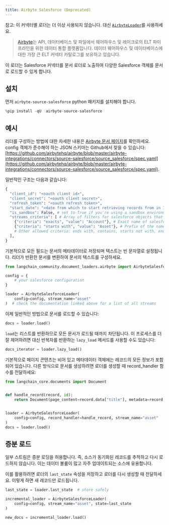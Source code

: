 ```yaml
---
title: Airbyte Salesforce (Deprecated)
---
```


참고: 이 커넥터별 로더는 더 이상 사용되지 않습니다. 대신 [`AirbyteLoader`](/oss/integrations/document_loaders/airbyte)를 사용하세요.

>[Airbyte](https://github.com/airbytehq/airbyte)는 API, 데이터베이스 및 파일에서 웨어하우스 및 레이크로의 ELT 파이프라인을 위한 데이터 통합 플랫폼입니다. 데이터 웨어하우스 및 데이터베이스에 대한 가장 큰 ELT 커넥터 카탈로그를 보유하고 있습니다.

이 로더는 Salesforce 커넥터를 문서 로더로 노출하여 다양한 Salesforce 객체를 문서로 로드할 수 있게 합니다.

## 설치

먼저 `airbyte-source-salesforce` python 패키지를 설치해야 합니다.

```python
%pip install -qU  airbyte-source-salesforce
```

## 예시

리더를 구성하는 방법에 대한 자세한 내용은 [Airbyte 문서 페이지](https://docs.airbyte.com/integrations/sources/salesforce/)를 확인하세요.
config 객체가 준수해야 하는 JSON 스키마는 Github에서 찾을 수 있습니다: [https://github.com/airbytehq/airbyte/blob/master/airbyte-integrations/connectors/source-salesforce/source_salesforce/spec.yaml](https://github.com/airbytehq/airbyte/blob/master/airbyte-integrations/connectors/source-salesforce/source_salesforce/spec.yaml).

일반적인 구조는 다음과 같습니다:

```python
{
  "client_id": "<oauth client id>",
  "client_secret": "<oauth client secret>",
  "refresh_token": "<oauth refresh token>",
  "start_date": "<date from which to start retrieving records from in ISO format, e.g. 2020-10-20T00:00:00Z>",
  "is_sandbox": False, # set to True if you're using a sandbox environment
  "streams_criteria": [ # Array of filters for salesforce objects that should be loadable
    {"criteria": "exacts", "value": "Account"}, # Exact name of salesforce object
    {"criteria": "starts with", "value": "Asset"}, # Prefix of the name
    # Other allowed criteria: ends with, contains, starts not with, ends not with, not contains, not exacts
  ],
}
```

기본적으로 모든 필드는 문서의 메타데이터로 저장되며 텍스트는 빈 문자열로 설정됩니다. 리더가 반환한 문서를 변환하여 문서의 텍스트를 구성하세요.

```python
from langchain_community.document_loaders.airbyte import AirbyteSalesforceLoader

config = {
    # your salesforce configuration
}

loader = AirbyteSalesforceLoader(
    config=config, stream_name="asset"
)  # check the documentation linked above for a list of all streams
```

이제 일반적인 방법으로 문서를 로드할 수 있습니다:

```python
docs = loader.load()
```

`load`는 리스트를 반환하므로 모든 문서가 로드될 때까지 차단됩니다. 이 프로세스를 더 잘 제어하려면 대신 반복자를 반환하는 `lazy_load` 메서드를 사용할 수도 있습니다:

```python
docs_iterator = loader.lazy_load()
```

기본적으로 페이지 콘텐츠는 비어 있고 메타데이터 객체에는 레코드의 모든 정보가 포함되어 있습니다. 다른 방식으로 문서를 생성하려면 로더를 생성할 때 record_handler 함수를 전달하세요:

```python
from langchain_core.documents import Document


def handle_record(record, id):
    return Document(page_content=record.data["title"], metadata=record.data)


loader = AirbyteSalesforceLoader(
    config=config, record_handler=handle_record, stream_name="asset"
)
docs = loader.load()
```

## 증분 로드

일부 스트림은 증분 로딩을 허용합니다. 즉, 소스가 동기화된 레코드를 추적하고 다시 로드하지 않습니다. 이는 데이터 볼륨이 많고 자주 업데이트되는 소스에 유용합니다.

이를 활용하려면 로더의 `last_state` 속성을 저장하고 로더를 다시 생성할 때 전달하세요. 이렇게 하면 새 레코드만 로드됩니다.

```python
last_state = loader.last_state  # store safely

incremental_loader = AirbyteSalesforceLoader(
    config=config, stream_name="asset", state=last_state
)

new_docs = incremental_loader.load()
```
